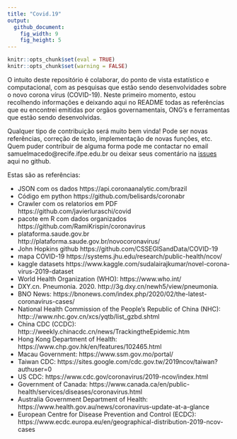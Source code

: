 ```yaml
---
title: "Covid.19"
output:
  github_document:
    fig_width: 9
    fig_height: 5
---
```


```r
knitr::opts_chunk$set(eval = TRUE)
knitr::opts_chunk$set(warning = FALSE)
```

O intuito deste repositório é colaborar, do ponto de vista estatístico e computacional, com as pesquisas que estão sendo desenvolvidades sobre o novo corona vírus (COVID-19). Neste primeiro momento, estou recolhendo informações e deixando aqui no README todas as referências que eu encontrei emitidas por orgãos governamentais, ONG's e ferramentas que estão sendo desenvolvidas.

Qualquer tipo de contribuição será muito bem vinda! Pode ser novas referências, correção de texto, implementação de novas funções, etc. Quem puder contribuir de alguma forma pode me contactar no email samuelmacedo@recife.ifpe.edu.br ou deixar seus comentário na [issues](https://github.com/samuelmacedo83/covid.19/issues) aqui no github.


Estas são as referências:

* JSON com os dados https://api.coronaanalytic.com/brazil
* Código em python https://github.com/belisards/coronabr
* Crawler com os relatorios em PDF https://github.com/javierluraschi/covid
* pacote em R com dados organizados https://github.com/RamiKrispin/coronavirus
* plataforma.saude.gov.br http://plataforma.saude.gov.br/novocoronavirus/
* John Hopkins github https://github.com/CSSEGISandData/COVID-19
* mapa COVID-19 https://systems.jhu.edu/research/public-health/ncov/
* kaggle datasets https://www.kaggle.com/sudalairajkumar/novel-corona-virus-2019-dataset
* World Health Organization (WHO): https://www.who.int/ 
* DXY.cn. Pneumonia. 2020. http://3g.dxy.cn/newh5/view/pneumonia. 
* BNO News: https://bnonews.com/index.php/2020/02/the-latest-coronavirus-cases/ 
* National Health Commission of the People’s Republic of China (NHC): http&#58;://www.nhc.gov.cn/xcs/yqtb/list_gzbd.shtml
* China CDC (CCDC): http&#58;://weekly.chinacdc.cn/news/TrackingtheEpidemic.htm 
* Hong Kong Department of Health: https://www.chp.gov.hk/en/features/102465.html
* Macau Government: https://www.ssm.gov.mo/portal/
* Taiwan CDC: https://sites.google.com/cdc.gov.tw/2019ncov/taiwan?authuser=0
* US CDC: https://www.cdc.gov/coronavirus/2019-ncov/index.html
* Government of Canada:
https://www.canada.ca/en/public-health/services/diseases/coronavirus.html
* Australia Government Department of Health: https://www.health.gov.au/news/coronavirus-update-at-a-glance
* European Centre for Disease Prevention and Control (ECDC): https://www.ecdc.europa.eu/en/geographical-distribution-2019-ncov-cases

